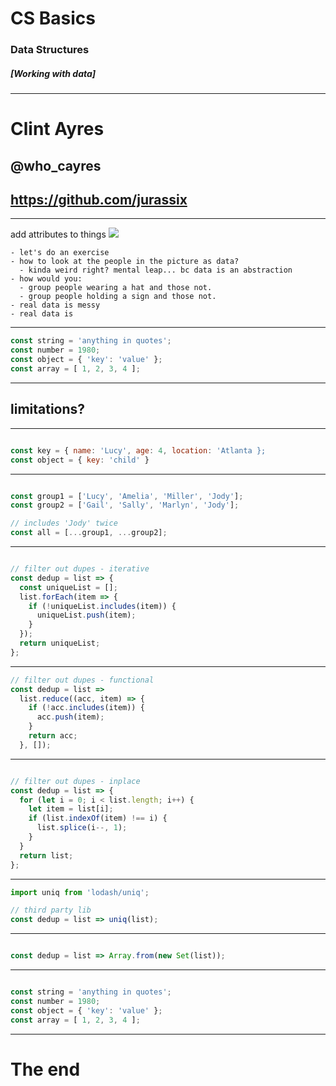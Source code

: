 

# CS Basics
### Data Structures
##### [Working with data]
---
# Clint Ayres
## @who_cayres
## https://github.com/jurassix
---

<Box bg='black'>
  add attributes to things
</Box>

<Image src='./images/group_of_people.JPG' />

```notes
- let's do an exercise
- how to look at the people in the picture as data?
  - kinda weird right? mental leap... bc data is an abstraction
- how would you:
  - group people wearing a hat and those not.
  - group people holding a sign and those not.
- real data is messy
- real data is 
```
---

```jsx
const string = 'anything in quotes';
const number = 1980;
const object = { 'key': 'value' };
const array = [ 1, 2, 3, 4 ];
```
---
## limitations?
---

```javascript

const key = { name: 'Lucy', age: 4, location: 'Atlanta };
const object = { key: 'child' }

```
---

```javascript

const group1 = ['Lucy', 'Amelia', 'Miller', 'Jody'];
const group2 = ['Gail', 'Sally', 'Marlyn', 'Jody'];

// includes 'Jody' twice
const all = [...group1, ...group2];

```
---

```javascript

// filter out dupes - iterative
const dedup = list => {
  const uniqueList = [];
  list.forEach(item => {
    if (!uniqueList.includes(item)) {
      uniqueList.push(item);
    }
  });
  return uniqueList;
};

```
---

```javascript
// filter out dupes - functional
const dedup = list =>
  list.reduce((acc, item) => {
    if (!acc.includes(item)) {
      acc.push(item);
    }
    return acc;
  }, []);

```
---

```javascript

// filter out dupes - inplace
const dedup = list => {
  for (let i = 0; i < list.length; i++) {
    let item = list[i];
    if (list.indexOf(item) !== i) {
      list.splice(i--, 1);
    }
  }
  return list;
};

```
---

```javascript
import uniq from 'lodash/uniq';

// third party lib
const dedup = list => uniq(list);

```
---

```javascript

const dedup = list => Array.from(new Set(list));

```
---

```javascript

const string = 'anything in quotes';
const number = 1980;
const object = { 'key': 'value' };
const array = [ 1, 2, 3, 4 ];

```
---
# The end